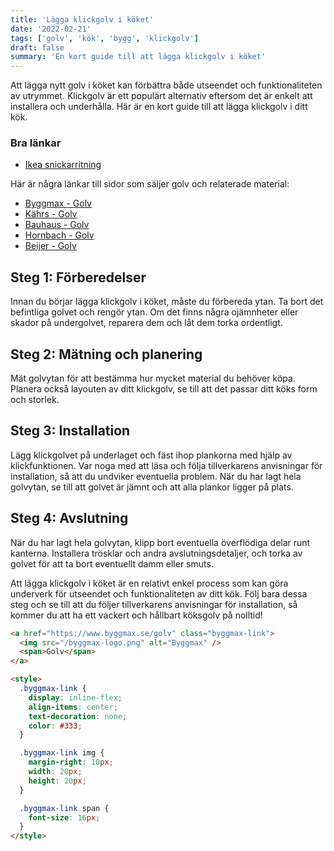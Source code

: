 ```yaml
---
title: 'Lägga klickgolv i köket'
date: '2022-02-21'
tags: ['golv', 'kök', 'bygg', 'klickgolv']
draft: false
summary: 'En kort guide till att lägga klickgolv i köket'
---
```


Att lägga nytt golv i köket kan förbättra både utseendet och funktionaliteten av utrymmet. Klickgolv är ett populärt alternativ eftersom det är enkelt att installera och underhålla. Här är en kort guide till att lägga klickgolv i ditt kök.

### Bra länkar

- [Ikea snickarritning](https://drive.google.com/file/d/1nwbFpFJizvvvpX89qO0-gkXeqgIX4goq/view?ts=640b4d09)

Här är några länkar till sidor som säljer golv och relaterade material:

- [Byggmax - Golv](https://www.byggmax.se/golv)
- [Kährs - Golv](https://www.kahrs.com/sv-se/)
- [Bauhaus - Golv](https://www.bauhaus.se/golv)
- [Hornbach - Golv](https://www.hornbach.se/shop/Golv/10125/artikeloversikt.html)
- [Beijer - Golv](https://www.beijerbygg.se/privat/sv/produkter/golv)

## Steg 1: Förberedelser

Innan du börjar lägga klickgolv i köket, måste du förbereda ytan. Ta bort det befintliga golvet och rengör ytan. Om det finns några ojämnheter eller skador på undergolvet, reparera dem och låt dem torka ordentligt.

## Steg 2: Mätning och planering

Mät golvytan för att bestämma hur mycket material du behöver köpa. Planera också layouten av ditt klickgolv, se till att det passar ditt köks form och storlek.

## Steg 3: Installation

Lägg klickgolvet på underlaget och fäst ihop plankorna med hjälp av klickfunktionen. Var noga med att läsa och följa tillverkarens anvisningar för installation, så att du undviker eventuella problem. När du har lagt hela golvytan, se till att golvet är jämnt och att alla plankor ligger på plats.

## Steg 4: Avslutning

När du har lagt hela golvytan, klipp bort eventuella överflödiga delar runt kanterna. Installera trösklar och andra avslutningsdetaljer, och torka av golvet för att ta bort eventuellt damm eller smuts.

Att lägga klickgolv i köket är en relativt enkel process som kan göra underverk för utseendet och funktionaliteten av ditt kök. Följ bara dessa steg och se till att du följer tillverkarens anvisningar för installation, så kommer du att ha ett vackert och hållbart köksgolv på nolltid!

```html
<a href="https://www.byggmax.se/golv" class="byggmax-link">
  <img src="/byggmax-logo.png" alt="Byggmax" />
  <span>Golv</span>
</a>

<style>
  .byggmax-link {
    display: inline-flex;
    align-items: center;
    text-decoration: none;
    color: #333;
  }

  .byggmax-link img {
    margin-right: 10px;
    width: 20px;
    height: 20px;
  }

  .byggmax-link span {
    font-size: 16px;
  }
</style>
```
